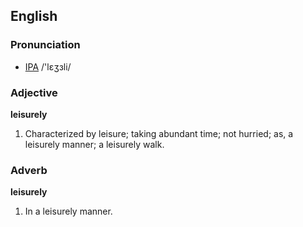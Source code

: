 ==English==
===Pronunciation===
* [[IPA]] /'lεʒзli/

===Adjective===

'''leisurely'''

#Characterized by leisure; taking abundant time; not hurried; as, a leisurely manner; a leisurely walk.

===Adverb===

'''leisurely'''

#In a leisurely manner.